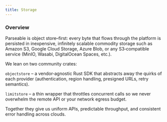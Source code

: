 ```yaml
---
title: Storage
---
```


### Overview

Parseable is object store–first: every byte that flows through the platform is persisted in inexpensive, infinitely scalable commodity storage such as Amazon S3, Google Cloud Storage, Azure Blob, or any S3‑compatible service (MinIO, Wasabi, DigitalOcean Spaces, etc.).

We lean on two community crates:

`objectstore` – a vendor‑agnostic Rust SDK that abstracts away the quirks of each provider (authentication, region handling, presigned URLs, retry semantics).

`limitstore` – a thin wrapper that throttles concurrent calls so we never overwhelm the remote API or your network egress budget.

Together they give us uniform APIs, predictable throughput, and consistent error handling across clouds.

